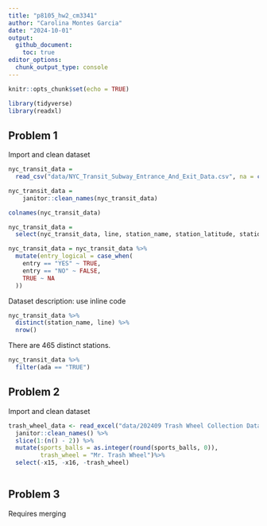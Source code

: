 ```yaml
---
title: "p8105_hw2_cm3341"
author: "Carolina Montes Garcia"
date: "2024-10-01"
output: 
  github_document:
    toc: true
editor_options: 
  chunk_output_type: console
---
```


```r
knitr::opts_chunk$set(echo = TRUE)

library(tidyverse)
library(readxl)
```

## Problem 1

Import and clean dataset 
```r
nyc_transit_data = 
  read_csv("data/NYC_Transit_Subway_Entrance_And_Exit_Data.csv", na = c("NA", "."))

nyc_transit_data = 
    janitor::clean_names(nyc_transit_data)

colnames(nyc_transit_data)

nyc_transit_data = 
  select(nyc_transit_data, line, station_name, station_latitude, station_longitude, route1, route2, route3, route4, route5, route6, route7, route8, route9, route10, route11, entry, vending, entrance_type, ada)

nyc_transit_data = nyc_transit_data %>%
  mutate(entry_logical = case_when(
    entry == "YES" ~ TRUE,
    entry == "NO" ~ FALSE,
    TRUE ~ NA
  ))
```

Dataset description: use inline code 

```r
nyc_transit_data %>%
  distinct(station_name, line) %>% 
  nrow()
```
There are 465 distinct stations. 

```r
nyc_transit_data %>%
  filter(ada == "TRUE")
```


## Problem 2

Import and clean dataset
```r

trash_wheel_data <- read_excel("data/202409 Trash Wheel Collection Data.xlsx", sheet = "Mr. Trash Wheel", skip = 1, na = c("NA", ".")) %>%
  janitor::clean_names() %>%
  slice(1:(n() - 2)) %>%
  mutate(sports_balls = as.integer(round(sports_balls, 0)),  
         trash_wheel = "Mr. Trash Wheel")%>%
  select(-x15, -x16, -trash_wheel)
```


```r

```



## Problem 3

Requires merging
```r

```

